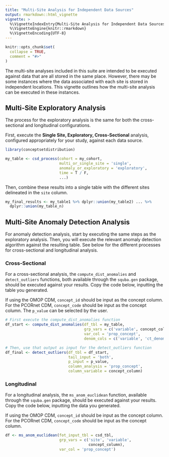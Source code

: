 ```yaml
---
title: "Multi-Site Analysis for Independent Data Sources"
output: rmarkdown::html_vignette
vignette: >
  %\VignetteIndexEntry{Multi-Site Analysis for Independent Data Sources}
  %\VignetteEngine{knitr::rmarkdown}
  %\VignetteEncoding{UTF-8}
---
```


```r
knitr::opts_chunk$set(
  collapse = TRUE,
  comment = "#>"
)
```

The multi-site analyses included in this suite are intended to be executed against data that are all stored in the same place. However, there may be some instances where the data associated with each site is stored in independent locations. This vignette outlines how the multi-site analysis can be executed in these instances.

## Multi-Site Exploratory Analysis

The process for the exploratory analysis is the same for both the cross-sectional and longitudinal configurations.

First, execute the **Single Site, Exploratory, Cross-Sectional** analysis, configured appropriately for your study, against each data source.

```r
library(conceptsetdistribution)

my_table <- csd_process(cohort = my_cohort,
                        multi_or_single_site = 'single',
                        anomaly_or_exploratory = 'exploratory',
                        time = T / F,
                        ...)
```

Then, combine these results into a single table with the different sites delineated in the `site` column.

```r
my_final_results <- my_table1 %>% dplyr::union(my_table2) ... %>%
  dplyr::union(my_table_n)

```

## Multi-Site Anomaly Detection Analysis

For anomaly detection analysis, start by executing the same steps as the exploratory analysis. Then, you will execute the relevant anomaly detection algorithm against the resulting table. See below for the different processes for cross-sectional and longitudinal analysis.

### Cross-Sectional

For a cross-sectional analysis, the `compute_dist_anomalies` and `detect_outliers` functions, both available through the `squba.gen` package, should be executed against your results. Copy the code below, inputting the table you generated.

If using the OMOP CDM, `concept_id` should be input as the concept column. For the PCORnet CDM, `concept_code` should be input as the concept column. The `p_value` can be selected by the user.

```r
# First execute the compute_dist_anomalies function
df_start <- compute_dist_anomalies(df_tbl = my_table,
                                   grp_vars = c('variable', concept_column),
                                   var_col = 'prop_concept',
                                   denom_cols = c('variable', 'ct_denom'))

# Then, use that output as input for the detect_outliers function
df_final <- detect_outliers(df_tbl = df_start,
                            tail_input = 'both',
                            p_input = p_value,
                            column_analysis = 'prop_concept',
                            column_variable = concept_column)

```

### Longitudinal

For a longitudinal analysis, the `ms_anom_euclidean` function, available through the `squba.gen` package, should be executed against your results. Copy the code below, inputting the data you generated.

If using the OMOP CDM, `concept_id` should be input as the concept column. For the PCORnet CDM, `concept_code` should be input as the concept column.

```r
df <- ms_anom_euclidean(fot_input_tbl = csd_tbl,
                        grp_vars = c('site', 'variable',
                                     concept_column),
                        var_col = 'prop_concept')

```

